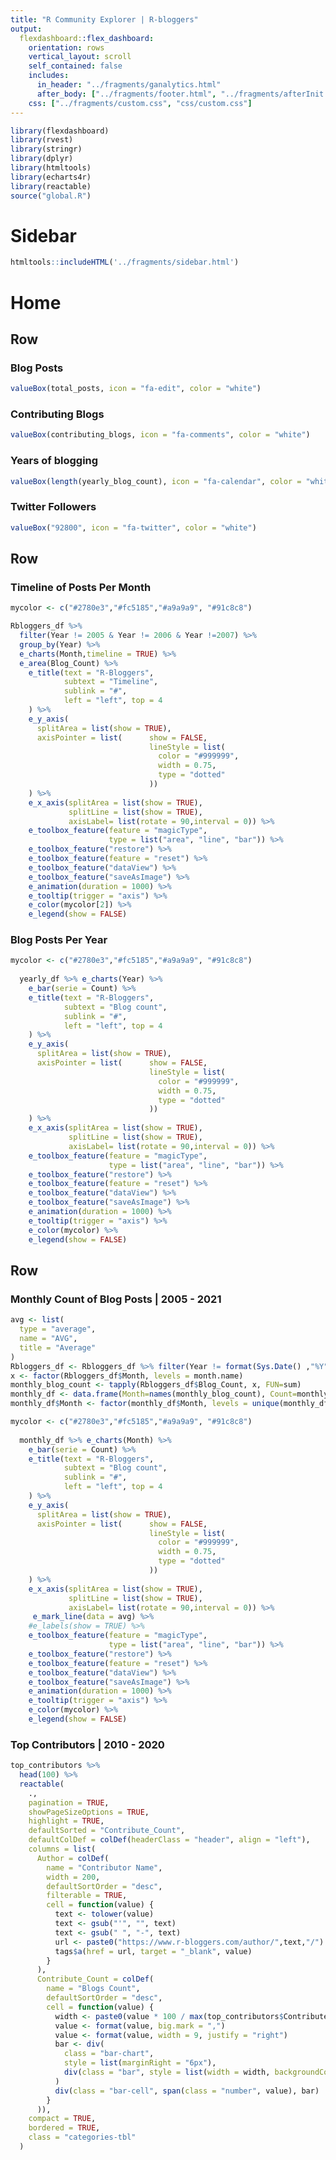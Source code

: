 ```yaml
---
title: "R Community Explorer | R-bloggers"
output: 
  flexdashboard::flex_dashboard:
    orientation: rows
    vertical_layout: scroll
    self_contained: false
    includes:
      in_header: "../fragments/ganalytics.html"
      after_body: ["../fragments/footer.html", "../fragments/afterInit.html"]
    css: ["../fragments/custom.css", "css/custom.css"]
---
```


```r
library(flexdashboard)
library(rvest)
library(stringr)
library(dplyr)
library(htmltools)
library(echarts4r)
library(reactable)
source("global.R")
```

Sidebar {.sidebar data-width=200}
=====================================

```r
htmltools::includeHTML('../fragments/sidebar.html')
```

Home
=====================================

Row
-------------------------------------

### Blog Posts

```r
valueBox(total_posts, icon = "fa-edit", color = "white")
```


### Contributing Blogs

```r

valueBox(contributing_blogs, icon = "fa-comments", color = "white")

```

### Years of blogging

```r
valueBox(length(yearly_blog_count), icon = "fa-calendar", color = "white")
```

### Twitter Followers

```r
valueBox("92800", icon = "fa-twitter", color = "white")
```


Row {data-height=400}
-----------------------------------------------------------------------

### Timeline of Posts Per Month

```r

mycolor <- c("#2780e3","#fc5185","#a9a9a9", "#91c8c8")

Rbloggers_df %>% 
  filter(Year != 2005 & Year != 2006 & Year !=2007) %>%
  group_by(Year) %>% 
  e_charts(Month,timeline = TRUE) %>% 
  e_area(Blog_Count) %>%
    e_title(text = "R-Bloggers", 
            subtext = "Timeline", 
            sublink = "#",
            left = "left", top = 4
    ) %>%
    e_y_axis(
      splitArea = list(show = TRUE),
      axisPointer = list(      show = FALSE, 
                               lineStyle = list(
                                 color = "#999999",
                                 width = 0.75,
                                 type = "dotted"
                               ))
    ) %>%
    e_x_axis(splitArea = list(show = TRUE),
             splitLine = list(show = TRUE),
             axisLabel= list(rotate = 90,interval = 0)) %>%
    e_toolbox_feature(feature = "magicType",
                      type = list("area", "line", "bar")) %>%
    e_toolbox_feature("restore") %>%
    e_toolbox_feature(feature = "reset") %>%
    e_toolbox_feature("dataView") %>%
    e_toolbox_feature("saveAsImage") %>%
    e_animation(duration = 1000) %>%
    e_tooltip(trigger = "axis") %>% 
    e_color(mycolor[2]) %>%
    e_legend(show = FALSE)

```

### Blog Posts Per Year
                    


```r

mycolor <- c("#2780e3","#fc5185","#a9a9a9", "#91c8c8")
  
  yearly_df %>% e_charts(Year) %>% 
    e_bar(serie = Count) %>% 
    e_title(text = "R-Bloggers", 
            subtext = "Blog count", 
            sublink = "#",
            left = "left", top = 4
    ) %>%
    e_y_axis(
      splitArea = list(show = TRUE),
      axisPointer = list(      show = FALSE, 
                               lineStyle = list(
                                 color = "#999999",
                                 width = 0.75,
                                 type = "dotted"
                               ))
    ) %>%
    e_x_axis(splitArea = list(show = TRUE),
             splitLine = list(show = TRUE),
             axisLabel= list(rotate = 90,interval = 0)) %>%
    e_toolbox_feature(feature = "magicType",
                      type = list("area", "line", "bar")) %>%
    e_toolbox_feature("restore") %>%
    e_toolbox_feature(feature = "reset") %>%
    e_toolbox_feature("dataView") %>%
    e_toolbox_feature("saveAsImage") %>%
    e_animation(duration = 1000) %>%
    e_tooltip(trigger = "axis") %>% 
    e_color(mycolor) %>%
    e_legend(show = FALSE)

```

Row {data-height=400}
-----------------------------------------------------------------------
### Monthly Count of Blog Posts | 2005 - 2021

```r
avg <- list(
  type = "average",
  name = "AVG",
  title = "Average"
)
Rbloggers_df <- Rbloggers_df %>% filter(Year != format(Sys.Date() ,"%Y"))
x <- factor(Rbloggers_df$Month, levels = month.name)
monthly_blog_count <- tapply(Rbloggers_df$Blog_Count, x, FUN=sum)
monthly_df <- data.frame(Month=names(monthly_blog_count), Count=monthly_blog_count)
monthly_df$Month <- factor(monthly_df$Month, levels = unique(monthly_df$Month))

mycolor <- c("#2780e3","#fc5185","#a9a9a9", "#91c8c8")
  
  monthly_df %>% e_charts(Month) %>% 
    e_bar(serie = Count) %>% 
    e_title(text = "R-Bloggers", 
            subtext = "Blog count", 
            sublink = "#",
            left = "left", top = 4
    ) %>%
    e_y_axis(
      splitArea = list(show = TRUE),
      axisPointer = list(      show = FALSE, 
                               lineStyle = list(
                                 color = "#999999",
                                 width = 0.75,
                                 type = "dotted"
                               ))
    ) %>%
    e_x_axis(splitArea = list(show = TRUE),
             splitLine = list(show = TRUE),
             axisLabel= list(rotate = 90,interval = 0)) %>%
     e_mark_line(data = avg) %>% 
    #e_labels(show = TRUE) %>%
    e_toolbox_feature(feature = "magicType",
                      type = list("area", "line", "bar")) %>%
    e_toolbox_feature("restore") %>%
    e_toolbox_feature(feature = "reset") %>%
    e_toolbox_feature("dataView") %>%
    e_toolbox_feature("saveAsImage") %>%
    e_animation(duration = 1000) %>%
    e_tooltip(trigger = "axis") %>% 
    e_color(mycolor) %>%
    e_legend(show = FALSE)

```

### Top Contributors | 2010 - 2020

```r
top_contributors %>% 
  head(100) %>%
  reactable(
    .,
    pagination = TRUE,
    showPageSizeOptions = TRUE,
    highlight = TRUE,
    defaultSorted = "Contribute_Count",
    defaultColDef = colDef(headerClass = "header", align = "left"),
    columns = list(
      Author = colDef(
        name = "Contributor Name",
        width = 200,
        defaultSortOrder = "desc",
        filterable = TRUE,
        cell = function(value) {
          text <- tolower(value)
          text <- gsub("'", "", text)
          text <- gsub(" ", "-", text)
          url <- paste0("https://www.r-bloggers.com/author/",text,"/")
          tags$a(href = url, target = "_blank", value)
        }
      ),
      Contribute_Count = colDef(
        name = "Blogs Count",
        defaultSortOrder = "desc",
        cell = function(value) {
          width <- paste0(value * 100 / max(top_contributors$Contribute_Count), "%")
          value <- format(value, big.mark = ",")
          value <- format(value, width = 9, justify = "right")
          bar <- div(
            class = "bar-chart",
            style = list(marginRight = "6px"),
            div(class = "bar", style = list(width = width, backgroundColor = "#fc5185"))
          )
          div(class = "bar-cell", span(class = "number", value), bar)
        }
      )),
    compact = TRUE,
    bordered = TRUE,
    class = "categories-tbl"
  )
```


```js

```